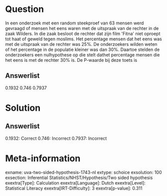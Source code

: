 Question
========

In een onderzoek met een random steekproef van 63 mensen werd gevraagd
of mensen het eens waren met de uitspraak van de rechter in de zaak
Wilders. In die zaak besloot de rechter dat zijn film \'Fitna\' niet
oproept tot haat of geweld tegen moslims. Het percentage mensen dat het
eens was met de uitspraak van de rechter was 25%. De onderzoekers wilden
weten of het percentage in de populatie kleiner was dan 30%. Daartoe
stelden de onderzoekers een nulhypothese op die stelt dathet percentage
mensen die het eens is met de rechter 30% is. De P-waarde bij deze toets
is

Answerlist
----------

0.1932
0.746
0.7937

Solution
========

Answerlist
----------

0.1932: Correct
0.746: Incorrect
0.7937: Incorrect

Meta-information
================
exname: uva-two-sided-hypothesis-1743-nl
extype: schoice
exsolution: 100
exsection: Inferential Statistics/NHST/Hypothesis/Two sided hypothesis
exextra[Type]: Calculation
exextra[Language]: Dutch
exextra[Level]: Statistical Literacy
exextra[IRT-Difficulty]: 3
exextra[p-value]: 0.311
